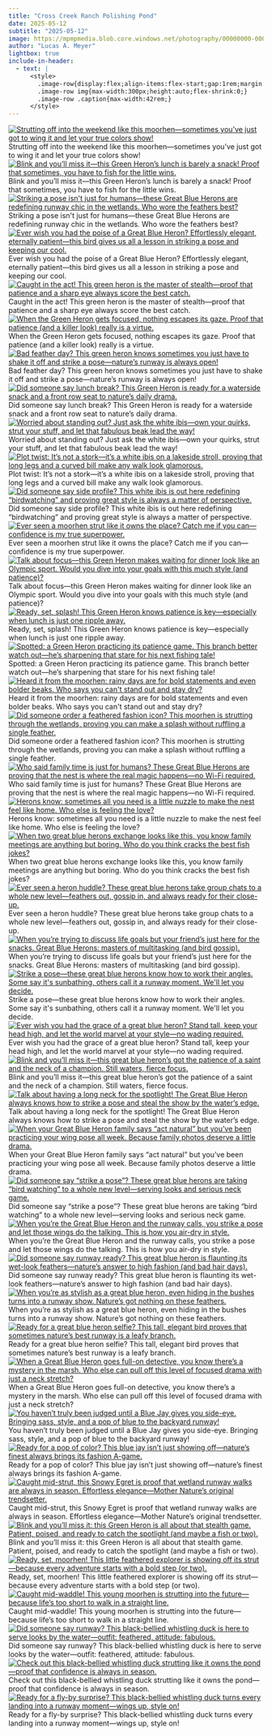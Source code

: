 ```yaml
---
title: "Cross Creek Ranch Polishing Pond"
date: 2025-05-12
subtitle: "2025-05-12"
image: https://mpmpmedia.blob.core.windows.net/photography/00000000-0000-0000-f947-d827942227b2/thumbnail/2025_05_12_Cross%20Creek%20Ranch%20Polishing%20Pond/20250512_0326.jpg
author: "Lucas A. Meyer"
lightbox: true
include-in-header:
  - text: |
      <style>
        .image-row{display:flex;align-items:flex-start;gap:1rem;margin:1rem 0;}
        .image-row img{max-width:300px;height:auto;flex-shrink:0;}
        .image-row .caption{max-width:42rem;}
      </style>
---
```



::: {.image-row}
[![Strutting off into the weekend like this moorhen—sometimes you’ve just got to wing it and let your true colors show!](https://mpmpmedia.blob.core.windows.net/photography/00000000-0000-0000-f947-d827942227b2/thumbnail/2025_05_12_Cross%20Creek%20Ranch%20Polishing%20Pond/20250512_0083.jpg){.lightbox title="Strutting off into the weekend like this moorhen—sometimes you’ve just got to wing it and let your true colors show!" alt="Strutting off into the weekend like this moorhen—sometimes you’ve just got to wing it and let your true colors show!"}](https://mpmpmedia.blob.core.windows.net/photography/00000000-0000-0000-f947-d827942227b2/web/2025_05_12_Cross%20Creek%20Ranch%20Polishing%20Pond/20250512_0083.jpg)
<div class="caption">Strutting off into the weekend like this moorhen—sometimes you’ve just got to wing it and let your true colors show!</div>
:::


::: {.image-row}
[![Blink and you’ll miss it—this Green Heron’s lunch is barely a snack! Proof that sometimes, you have to fish for the little wins.](https://mpmpmedia.blob.core.windows.net/photography/00000000-0000-0000-f947-d827942227b2/thumbnail/2025_05_12_Cross%20Creek%20Ranch%20Polishing%20Pond/20250512_0103.jpg){.lightbox title="Blink and you’ll miss it—this Green Heron’s lunch is barely a snack! Proof that sometimes, you have to fish for the little wins." alt="Blink and you’ll miss it—this Green Heron’s lunch is barely a snack! Proof that sometimes, you have to fish for the little wins."}](https://mpmpmedia.blob.core.windows.net/photography/00000000-0000-0000-f947-d827942227b2/web/2025_05_12_Cross%20Creek%20Ranch%20Polishing%20Pond/20250512_0103.jpg)
<div class="caption">Blink and you’ll miss it—this Green Heron’s lunch is barely a snack! Proof that sometimes, you have to fish for the little wins.</div>
:::


::: {.image-row}
[![Striking a pose isn't just for humans—these Great Blue Herons are redefining runway chic in the wetlands. Who wore the feathers best?](https://mpmpmedia.blob.core.windows.net/photography/00000000-0000-0000-f947-d827942227b2/thumbnail/2025_05_12_Cross%20Creek%20Ranch%20Polishing%20Pond/20250512_0128.jpg){.lightbox title="Striking a pose isn't just for humans—these Great Blue Herons are redefining runway chic in the wetlands. Who wore the feathers best?" alt="Striking a pose isn't just for humans—these Great Blue Herons are redefining runway chic in the wetlands. Who wore the feathers best?"}](https://mpmpmedia.blob.core.windows.net/photography/00000000-0000-0000-f947-d827942227b2/web/2025_05_12_Cross%20Creek%20Ranch%20Polishing%20Pond/20250512_0128.jpg)
<div class="caption">Striking a pose isn&#x27;t just for humans—these Great Blue Herons are redefining runway chic in the wetlands. Who wore the feathers best?</div>
:::


::: {.image-row}
[![Ever wish you had the poise of a Great Blue Heron? Effortlessly elegant, eternally patient—this bird gives us all a lesson in striking a pose and keeping our cool.](https://mpmpmedia.blob.core.windows.net/photography/00000000-0000-0000-f947-d827942227b2/thumbnail/2025_05_12_Cross%20Creek%20Ranch%20Polishing%20Pond/20250512_0229.jpg){.lightbox title="Ever wish you had the poise of a Great Blue Heron? Effortlessly elegant, eternally patient—this bird gives us all a lesson in striking a pose and keeping our cool." alt="Ever wish you had the poise of a Great Blue Heron? Effortlessly elegant, eternally patient—this bird gives us all a lesson in striking a pose and keeping our cool."}](https://mpmpmedia.blob.core.windows.net/photography/00000000-0000-0000-f947-d827942227b2/web/2025_05_12_Cross%20Creek%20Ranch%20Polishing%20Pond/20250512_0229.jpg)
<div class="caption">Ever wish you had the poise of a Great Blue Heron? Effortlessly elegant, eternally patient—this bird gives us all a lesson in striking a pose and keeping our cool.</div>
:::


::: {.image-row}
[![Caught in the act! This green heron is the master of stealth—proof that patience and a sharp eye always score the best catch.](https://mpmpmedia.blob.core.windows.net/photography/00000000-0000-0000-f947-d827942227b2/thumbnail/2025_05_12_Cross%20Creek%20Ranch%20Polishing%20Pond/20250512_0314.jpg){.lightbox title="Caught in the act! This green heron is the master of stealth—proof that patience and a sharp eye always score the best catch." alt="Caught in the act! This green heron is the master of stealth—proof that patience and a sharp eye always score the best catch."}](https://mpmpmedia.blob.core.windows.net/photography/00000000-0000-0000-f947-d827942227b2/web/2025_05_12_Cross%20Creek%20Ranch%20Polishing%20Pond/20250512_0314.jpg)
<div class="caption">Caught in the act! This green heron is the master of stealth—proof that patience and a sharp eye always score the best catch.</div>
:::


::: {.image-row}
[![When the Green Heron gets focused, nothing escapes its gaze. Proof that patience (and a killer look) really is a virtue.](https://mpmpmedia.blob.core.windows.net/photography/00000000-0000-0000-f947-d827942227b2/thumbnail/2025_05_12_Cross%20Creek%20Ranch%20Polishing%20Pond/20250512_0319.jpg){.lightbox title="When the Green Heron gets focused, nothing escapes its gaze. Proof that patience (and a killer look) really is a virtue." alt="When the Green Heron gets focused, nothing escapes its gaze. Proof that patience (and a killer look) really is a virtue."}](https://mpmpmedia.blob.core.windows.net/photography/00000000-0000-0000-f947-d827942227b2/web/2025_05_12_Cross%20Creek%20Ranch%20Polishing%20Pond/20250512_0319.jpg)
<div class="caption">When the Green Heron gets focused, nothing escapes its gaze. Proof that patience (and a killer look) really is a virtue.</div>
:::


::: {.image-row}
[![Bad feather day? This green heron knows sometimes you just have to shake it off and strike a pose—nature’s runway is always open!](https://mpmpmedia.blob.core.windows.net/photography/00000000-0000-0000-f947-d827942227b2/thumbnail/2025_05_12_Cross%20Creek%20Ranch%20Polishing%20Pond/20250512_0340.jpg){.lightbox title="Bad feather day? This green heron knows sometimes you just have to shake it off and strike a pose—nature’s runway is always open!" alt="Bad feather day? This green heron knows sometimes you just have to shake it off and strike a pose—nature’s runway is always open!"}](https://mpmpmedia.blob.core.windows.net/photography/00000000-0000-0000-f947-d827942227b2/web/2025_05_12_Cross%20Creek%20Ranch%20Polishing%20Pond/20250512_0340.jpg)
<div class="caption">Bad feather day? This green heron knows sometimes you just have to shake it off and strike a pose—nature’s runway is always open!</div>
:::


::: {.image-row}
[![Did someone say lunch break? This Green Heron is ready for a waterside snack and a front row seat to nature’s daily drama.](https://mpmpmedia.blob.core.windows.net/photography/00000000-0000-0000-f947-d827942227b2/thumbnail/2025_05_12_Cross%20Creek%20Ranch%20Polishing%20Pond/20250512_0003.jpg){.lightbox title="Did someone say lunch break? This Green Heron is ready for a waterside snack and a front row seat to nature’s daily drama." alt="Did someone say lunch break? This Green Heron is ready for a waterside snack and a front row seat to nature’s daily drama."}](https://mpmpmedia.blob.core.windows.net/photography/00000000-0000-0000-f947-d827942227b2/web/2025_05_12_Cross%20Creek%20Ranch%20Polishing%20Pond/20250512_0003.jpg)
<div class="caption">Did someone say lunch break? This Green Heron is ready for a waterside snack and a front row seat to nature’s daily drama.</div>
:::


::: {.image-row}
[![Worried about standing out? Just ask the white ibis—own your quirks, strut your stuff, and let that fabulous beak lead the way!](https://mpmpmedia.blob.core.windows.net/photography/00000000-0000-0000-f947-d827942227b2/thumbnail/2025_05_12_Cross%20Creek%20Ranch%20Polishing%20Pond/20250512_0026.jpg){.lightbox title="Worried about standing out? Just ask the white ibis—own your quirks, strut your stuff, and let that fabulous beak lead the way!" alt="Worried about standing out? Just ask the white ibis—own your quirks, strut your stuff, and let that fabulous beak lead the way!"}](https://mpmpmedia.blob.core.windows.net/photography/00000000-0000-0000-f947-d827942227b2/web/2025_05_12_Cross%20Creek%20Ranch%20Polishing%20Pond/20250512_0026.jpg)
<div class="caption">Worried about standing out? Just ask the white ibis—own your quirks, strut your stuff, and let that fabulous beak lead the way!</div>
:::


::: {.image-row}
[![Plot twist: It’s not a stork—it’s a white ibis on a lakeside stroll, proving that long legs and a curved bill make any walk look glamorous.](https://mpmpmedia.blob.core.windows.net/photography/00000000-0000-0000-f947-d827942227b2/thumbnail/2025_05_12_Cross%20Creek%20Ranch%20Polishing%20Pond/20250512_0032.jpg){.lightbox title="Plot twist: It’s not a stork—it’s a white ibis on a lakeside stroll, proving that long legs and a curved bill make any walk look glamorous." alt="Plot twist: It’s not a stork—it’s a white ibis on a lakeside stroll, proving that long legs and a curved bill make any walk look glamorous."}](https://mpmpmedia.blob.core.windows.net/photography/00000000-0000-0000-f947-d827942227b2/web/2025_05_12_Cross%20Creek%20Ranch%20Polishing%20Pond/20250512_0032.jpg)
<div class="caption">Plot twist: It’s not a stork—it’s a white ibis on a lakeside stroll, proving that long legs and a curved bill make any walk look glamorous.</div>
:::


::: {.image-row}
[![Did someone say side profile? This white ibis is out here redefining “birdwatching” and proving great style is always a matter of perspective.](https://mpmpmedia.blob.core.windows.net/photography/00000000-0000-0000-f947-d827942227b2/thumbnail/2025_05_12_Cross%20Creek%20Ranch%20Polishing%20Pond/20250512_0035.jpg){.lightbox title="Did someone say side profile? This white ibis is out here redefining “birdwatching” and proving great style is always a matter of perspective." alt="Did someone say side profile? This white ibis is out here redefining “birdwatching” and proving great style is always a matter of perspective."}](https://mpmpmedia.blob.core.windows.net/photography/00000000-0000-0000-f947-d827942227b2/web/2025_05_12_Cross%20Creek%20Ranch%20Polishing%20Pond/20250512_0035.jpg)
<div class="caption">Did someone say side profile? This white ibis is out here redefining “birdwatching” and proving great style is always a matter of perspective.</div>
:::


::: {.image-row}
[![Ever seen a moorhen strut like it owns the place? Catch me if you can—confidence is my true superpower.](https://mpmpmedia.blob.core.windows.net/photography/00000000-0000-0000-f947-d827942227b2/thumbnail/2025_05_12_Cross%20Creek%20Ranch%20Polishing%20Pond/20250512_0086.jpg){.lightbox title="Ever seen a moorhen strut like it owns the place? Catch me if you can—confidence is my true superpower." alt="Ever seen a moorhen strut like it owns the place? Catch me if you can—confidence is my true superpower."}](https://mpmpmedia.blob.core.windows.net/photography/00000000-0000-0000-f947-d827942227b2/web/2025_05_12_Cross%20Creek%20Ranch%20Polishing%20Pond/20250512_0086.jpg)
<div class="caption">Ever seen a moorhen strut like it owns the place? Catch me if you can—confidence is my true superpower.</div>
:::


::: {.image-row}
[![Talk about focus—this Green Heron makes waiting for dinner look like an Olympic sport. Would you dive into your goals with this much style (and patience)?](https://mpmpmedia.blob.core.windows.net/photography/00000000-0000-0000-f947-d827942227b2/thumbnail/2025_05_12_Cross%20Creek%20Ranch%20Polishing%20Pond/20250512_0092.jpg){.lightbox title="Talk about focus—this Green Heron makes waiting for dinner look like an Olympic sport. Would you dive into your goals with this much style (and patience)?" alt="Talk about focus—this Green Heron makes waiting for dinner look like an Olympic sport. Would you dive into your goals with this much style (and patience)?"}](https://mpmpmedia.blob.core.windows.net/photography/00000000-0000-0000-f947-d827942227b2/web/2025_05_12_Cross%20Creek%20Ranch%20Polishing%20Pond/20250512_0092.jpg)
<div class="caption">Talk about focus—this Green Heron makes waiting for dinner look like an Olympic sport. Would you dive into your goals with this much style (and patience)?</div>
:::


::: {.image-row}
[![Ready, set, splash! This Green Heron knows patience is key—especially when lunch is just one ripple away.](https://mpmpmedia.blob.core.windows.net/photography/00000000-0000-0000-f947-d827942227b2/thumbnail/2025_05_12_Cross%20Creek%20Ranch%20Polishing%20Pond/20250512_0094.jpg){.lightbox title="Ready, set, splash! This Green Heron knows patience is key—especially when lunch is just one ripple away." alt="Ready, set, splash! This Green Heron knows patience is key—especially when lunch is just one ripple away."}](https://mpmpmedia.blob.core.windows.net/photography/00000000-0000-0000-f947-d827942227b2/web/2025_05_12_Cross%20Creek%20Ranch%20Polishing%20Pond/20250512_0094.jpg)
<div class="caption">Ready, set, splash! This Green Heron knows patience is key—especially when lunch is just one ripple away.</div>
:::


::: {.image-row}
[![Spotted: a Green Heron practicing its patience game. This branch better watch out—he’s sharpening that stare for his next fishing tale!](https://mpmpmedia.blob.core.windows.net/photography/00000000-0000-0000-f947-d827942227b2/thumbnail/2025_05_12_Cross%20Creek%20Ranch%20Polishing%20Pond/20250512_0108.jpg){.lightbox title="Spotted: a Green Heron practicing its patience game. This branch better watch out—he’s sharpening that stare for his next fishing tale!" alt="Spotted: a Green Heron practicing its patience game. This branch better watch out—he’s sharpening that stare for his next fishing tale!"}](https://mpmpmedia.blob.core.windows.net/photography/00000000-0000-0000-f947-d827942227b2/web/2025_05_12_Cross%20Creek%20Ranch%20Polishing%20Pond/20250512_0108.jpg)
<div class="caption">Spotted: a Green Heron practicing its patience game. This branch better watch out—he’s sharpening that stare for his next fishing tale!</div>
:::


::: {.image-row}
[![Heard it from the moorhen: rainy days are for bold statements and even bolder beaks. Who says you can't stand out and stay dry?](https://mpmpmedia.blob.core.windows.net/photography/00000000-0000-0000-f947-d827942227b2/thumbnail/2025_05_12_Cross%20Creek%20Ranch%20Polishing%20Pond/20250512_0117.jpg){.lightbox title="Heard it from the moorhen: rainy days are for bold statements and even bolder beaks. Who says you can't stand out and stay dry?" alt="Heard it from the moorhen: rainy days are for bold statements and even bolder beaks. Who says you can't stand out and stay dry?"}](https://mpmpmedia.blob.core.windows.net/photography/00000000-0000-0000-f947-d827942227b2/web/2025_05_12_Cross%20Creek%20Ranch%20Polishing%20Pond/20250512_0117.jpg)
<div class="caption">Heard it from the moorhen: rainy days are for bold statements and even bolder beaks. Who says you can&#x27;t stand out and stay dry?</div>
:::


::: {.image-row}
[![Did someone order a feathered fashion icon? This moorhen is strutting through the wetlands, proving you can make a splash without ruffling a single feather.](https://mpmpmedia.blob.core.windows.net/photography/00000000-0000-0000-f947-d827942227b2/thumbnail/2025_05_12_Cross%20Creek%20Ranch%20Polishing%20Pond/20250512_0124.jpg){.lightbox title="Did someone order a feathered fashion icon? This moorhen is strutting through the wetlands, proving you can make a splash without ruffling a single feather." alt="Did someone order a feathered fashion icon? This moorhen is strutting through the wetlands, proving you can make a splash without ruffling a single feather."}](https://mpmpmedia.blob.core.windows.net/photography/00000000-0000-0000-f947-d827942227b2/web/2025_05_12_Cross%20Creek%20Ranch%20Polishing%20Pond/20250512_0124.jpg)
<div class="caption">Did someone order a feathered fashion icon? This moorhen is strutting through the wetlands, proving you can make a splash without ruffling a single feather.</div>
:::


::: {.image-row}
[![Who said family time is just for humans? These Great Blue Herons are proving that the nest is where the real magic happens—no Wi-Fi required.](https://mpmpmedia.blob.core.windows.net/photography/00000000-0000-0000-f947-d827942227b2/thumbnail/2025_05_12_Cross%20Creek%20Ranch%20Polishing%20Pond/20250512_0143.jpg){.lightbox title="Who said family time is just for humans? These Great Blue Herons are proving that the nest is where the real magic happens—no Wi-Fi required." alt="Who said family time is just for humans? These Great Blue Herons are proving that the nest is where the real magic happens—no Wi-Fi required."}](https://mpmpmedia.blob.core.windows.net/photography/00000000-0000-0000-f947-d827942227b2/web/2025_05_12_Cross%20Creek%20Ranch%20Polishing%20Pond/20250512_0143.jpg)
<div class="caption">Who said family time is just for humans? These Great Blue Herons are proving that the nest is where the real magic happens—no Wi-Fi required.</div>
:::


::: {.image-row}
[![Herons know: sometimes all you need is a little nuzzle to make the nest feel like home. Who else is feeling the love?](https://mpmpmedia.blob.core.windows.net/photography/00000000-0000-0000-f947-d827942227b2/thumbnail/2025_05_12_Cross%20Creek%20Ranch%20Polishing%20Pond/20250512_0148.jpg){.lightbox title="Herons know: sometimes all you need is a little nuzzle to make the nest feel like home. Who else is feeling the love?" alt="Herons know: sometimes all you need is a little nuzzle to make the nest feel like home. Who else is feeling the love?"}](https://mpmpmedia.blob.core.windows.net/photography/00000000-0000-0000-f947-d827942227b2/web/2025_05_12_Cross%20Creek%20Ranch%20Polishing%20Pond/20250512_0148.jpg)
<div class="caption">Herons know: sometimes all you need is a little nuzzle to make the nest feel like home. Who else is feeling the love?</div>
:::


::: {.image-row}
[![When two great blue herons exchange looks like this, you know family meetings are anything but boring. Who do you think cracks the best fish jokes?](https://mpmpmedia.blob.core.windows.net/photography/00000000-0000-0000-f947-d827942227b2/thumbnail/2025_05_12_Cross%20Creek%20Ranch%20Polishing%20Pond/20250512_0149.jpg){.lightbox title="When two great blue herons exchange looks like this, you know family meetings are anything but boring. Who do you think cracks the best fish jokes?" alt="When two great blue herons exchange looks like this, you know family meetings are anything but boring. Who do you think cracks the best fish jokes?"}](https://mpmpmedia.blob.core.windows.net/photography/00000000-0000-0000-f947-d827942227b2/web/2025_05_12_Cross%20Creek%20Ranch%20Polishing%20Pond/20250512_0149.jpg)
<div class="caption">When two great blue herons exchange looks like this, you know family meetings are anything but boring. Who do you think cracks the best fish jokes?</div>
:::


::: {.image-row}
[![Ever seen a heron huddle? These great blue herons take group chats to a whole new level—feathers out, gossip in, and always ready for their close-up.](https://mpmpmedia.blob.core.windows.net/photography/00000000-0000-0000-f947-d827942227b2/thumbnail/2025_05_12_Cross%20Creek%20Ranch%20Polishing%20Pond/20250512_0152.jpg){.lightbox title="Ever seen a heron huddle? These great blue herons take group chats to a whole new level—feathers out, gossip in, and always ready for their close-up." alt="Ever seen a heron huddle? These great blue herons take group chats to a whole new level—feathers out, gossip in, and always ready for their close-up."}](https://mpmpmedia.blob.core.windows.net/photography/00000000-0000-0000-f947-d827942227b2/web/2025_05_12_Cross%20Creek%20Ranch%20Polishing%20Pond/20250512_0152.jpg)
<div class="caption">Ever seen a heron huddle? These great blue herons take group chats to a whole new level—feathers out, gossip in, and always ready for their close-up.</div>
:::


::: {.image-row}
[![When you’re trying to discuss life goals but your friend’s just here for the snacks. Great Blue Herons: masters of multitasking (and bird gossip).](https://mpmpmedia.blob.core.windows.net/photography/00000000-0000-0000-f947-d827942227b2/thumbnail/2025_05_12_Cross%20Creek%20Ranch%20Polishing%20Pond/20250512_0163.jpg){.lightbox title="When you’re trying to discuss life goals but your friend’s just here for the snacks. Great Blue Herons: masters of multitasking (and bird gossip)." alt="When you’re trying to discuss life goals but your friend’s just here for the snacks. Great Blue Herons: masters of multitasking (and bird gossip)."}](https://mpmpmedia.blob.core.windows.net/photography/00000000-0000-0000-f947-d827942227b2/web/2025_05_12_Cross%20Creek%20Ranch%20Polishing%20Pond/20250512_0163.jpg)
<div class="caption">When you’re trying to discuss life goals but your friend’s just here for the snacks. Great Blue Herons: masters of multitasking (and bird gossip).</div>
:::


::: {.image-row}
[![Strike a pose—these great blue herons know how to work their angles. Some say it's sunbathing, others call it a runway moment. We'll let you decide.](https://mpmpmedia.blob.core.windows.net/photography/00000000-0000-0000-f947-d827942227b2/thumbnail/2025_05_12_Cross%20Creek%20Ranch%20Polishing%20Pond/20250512_0178.jpg){.lightbox title="Strike a pose—these great blue herons know how to work their angles. Some say it's sunbathing, others call it a runway moment. We'll let you decide." alt="Strike a pose—these great blue herons know how to work their angles. Some say it's sunbathing, others call it a runway moment. We'll let you decide."}](https://mpmpmedia.blob.core.windows.net/photography/00000000-0000-0000-f947-d827942227b2/web/2025_05_12_Cross%20Creek%20Ranch%20Polishing%20Pond/20250512_0178.jpg)
<div class="caption">Strike a pose—these great blue herons know how to work their angles. Some say it&#x27;s sunbathing, others call it a runway moment. We&#x27;ll let you decide.</div>
:::


::: {.image-row}
[![Ever wish you had the grace of a great blue heron? Stand tall, keep your head high, and let the world marvel at your style—no wading required.](https://mpmpmedia.blob.core.windows.net/photography/00000000-0000-0000-f947-d827942227b2/thumbnail/2025_05_12_Cross%20Creek%20Ranch%20Polishing%20Pond/20250512_0193.jpg){.lightbox title="Ever wish you had the grace of a great blue heron? Stand tall, keep your head high, and let the world marvel at your style—no wading required." alt="Ever wish you had the grace of a great blue heron? Stand tall, keep your head high, and let the world marvel at your style—no wading required."}](https://mpmpmedia.blob.core.windows.net/photography/00000000-0000-0000-f947-d827942227b2/web/2025_05_12_Cross%20Creek%20Ranch%20Polishing%20Pond/20250512_0193.jpg)
<div class="caption">Ever wish you had the grace of a great blue heron? Stand tall, keep your head high, and let the world marvel at your style—no wading required.</div>
:::


::: {.image-row}
[![Blink and you’ll miss it—this great blue heron’s got the patience of a saint and the neck of a champion. Still waters, fierce focus.](https://mpmpmedia.blob.core.windows.net/photography/00000000-0000-0000-f947-d827942227b2/thumbnail/2025_05_12_Cross%20Creek%20Ranch%20Polishing%20Pond/20250512_0232.jpg){.lightbox title="Blink and you’ll miss it—this great blue heron’s got the patience of a saint and the neck of a champion. Still waters, fierce focus." alt="Blink and you’ll miss it—this great blue heron’s got the patience of a saint and the neck of a champion. Still waters, fierce focus."}](https://mpmpmedia.blob.core.windows.net/photography/00000000-0000-0000-f947-d827942227b2/web/2025_05_12_Cross%20Creek%20Ranch%20Polishing%20Pond/20250512_0232.jpg)
<div class="caption">Blink and you’ll miss it—this great blue heron’s got the patience of a saint and the neck of a champion. Still waters, fierce focus.</div>
:::


::: {.image-row}
[![Talk about having a long neck for the spotlight! The Great Blue Heron always knows how to strike a pose and steal the show by the water’s edge.](https://mpmpmedia.blob.core.windows.net/photography/00000000-0000-0000-f947-d827942227b2/thumbnail/2025_05_12_Cross%20Creek%20Ranch%20Polishing%20Pond/20250512_0235.jpg){.lightbox title="Talk about having a long neck for the spotlight! The Great Blue Heron always knows how to strike a pose and steal the show by the water’s edge." alt="Talk about having a long neck for the spotlight! The Great Blue Heron always knows how to strike a pose and steal the show by the water’s edge."}](https://mpmpmedia.blob.core.windows.net/photography/00000000-0000-0000-f947-d827942227b2/web/2025_05_12_Cross%20Creek%20Ranch%20Polishing%20Pond/20250512_0235.jpg)
<div class="caption">Talk about having a long neck for the spotlight! The Great Blue Heron always knows how to strike a pose and steal the show by the water’s edge.</div>
:::


::: {.image-row}
[![When your Great Blue Heron family says “act natural” but you’ve been practicing your wing pose all week. Because family photos deserve a little drama.](https://mpmpmedia.blob.core.windows.net/photography/00000000-0000-0000-f947-d827942227b2/thumbnail/2025_05_12_Cross%20Creek%20Ranch%20Polishing%20Pond/20250512_0246.jpg){.lightbox title="When your Great Blue Heron family says “act natural” but you’ve been practicing your wing pose all week. Because family photos deserve a little drama." alt="When your Great Blue Heron family says “act natural” but you’ve been practicing your wing pose all week. Because family photos deserve a little drama."}](https://mpmpmedia.blob.core.windows.net/photography/00000000-0000-0000-f947-d827942227b2/web/2025_05_12_Cross%20Creek%20Ranch%20Polishing%20Pond/20250512_0246.jpg)
<div class="caption">When your Great Blue Heron family says “act natural” but you’ve been practicing your wing pose all week. Because family photos deserve a little drama.</div>
:::


::: {.image-row}
[![Did someone say “strike a pose”? These great blue herons are taking “bird watching” to a whole new level—serving looks and serious neck game.](https://mpmpmedia.blob.core.windows.net/photography/00000000-0000-0000-f947-d827942227b2/thumbnail/2025_05_12_Cross%20Creek%20Ranch%20Polishing%20Pond/20250512_0253.jpg){.lightbox title="Did someone say “strike a pose”? These great blue herons are taking “bird watching” to a whole new level—serving looks and serious neck game." alt="Did someone say “strike a pose”? These great blue herons are taking “bird watching” to a whole new level—serving looks and serious neck game."}](https://mpmpmedia.blob.core.windows.net/photography/00000000-0000-0000-f947-d827942227b2/web/2025_05_12_Cross%20Creek%20Ranch%20Polishing%20Pond/20250512_0253.jpg)
<div class="caption">Did someone say “strike a pose”? These great blue herons are taking “bird watching” to a whole new level—serving looks and serious neck game.</div>
:::


::: {.image-row}
[![When you’re the Great Blue Heron and the runway calls, you strike a pose and let those wings do the talking. This is how you air-dry in style.](https://mpmpmedia.blob.core.windows.net/photography/00000000-0000-0000-f947-d827942227b2/thumbnail/2025_05_12_Cross%20Creek%20Ranch%20Polishing%20Pond/20250512_0258.jpg){.lightbox title="When you’re the Great Blue Heron and the runway calls, you strike a pose and let those wings do the talking. This is how you air-dry in style." alt="When you’re the Great Blue Heron and the runway calls, you strike a pose and let those wings do the talking. This is how you air-dry in style."}](https://mpmpmedia.blob.core.windows.net/photography/00000000-0000-0000-f947-d827942227b2/web/2025_05_12_Cross%20Creek%20Ranch%20Polishing%20Pond/20250512_0258.jpg)
<div class="caption">When you’re the Great Blue Heron and the runway calls, you strike a pose and let those wings do the talking. This is how you air-dry in style.</div>
:::


::: {.image-row}
[![Did someone say runway ready? This great blue heron is flaunting its wet-look feathers—nature’s answer to high fashion (and bad hair days).](https://mpmpmedia.blob.core.windows.net/photography/00000000-0000-0000-f947-d827942227b2/thumbnail/2025_05_12_Cross%20Creek%20Ranch%20Polishing%20Pond/20250512_0265.jpg){.lightbox title="Did someone say runway ready? This great blue heron is flaunting its wet-look feathers—nature’s answer to high fashion (and bad hair days)." alt="Did someone say runway ready? This great blue heron is flaunting its wet-look feathers—nature’s answer to high fashion (and bad hair days)."}](https://mpmpmedia.blob.core.windows.net/photography/00000000-0000-0000-f947-d827942227b2/web/2025_05_12_Cross%20Creek%20Ranch%20Polishing%20Pond/20250512_0265.jpg)
<div class="caption">Did someone say runway ready? This great blue heron is flaunting its wet-look feathers—nature’s answer to high fashion (and bad hair days).</div>
:::


::: {.image-row}
[![When you’re as stylish as a great blue heron, even hiding in the bushes turns into a runway show. Nature’s got nothing on these feathers.](https://mpmpmedia.blob.core.windows.net/photography/00000000-0000-0000-f947-d827942227b2/thumbnail/2025_05_12_Cross%20Creek%20Ranch%20Polishing%20Pond/20250512_0269.jpg){.lightbox title="When you’re as stylish as a great blue heron, even hiding in the bushes turns into a runway show. Nature’s got nothing on these feathers." alt="When you’re as stylish as a great blue heron, even hiding in the bushes turns into a runway show. Nature’s got nothing on these feathers."}](https://mpmpmedia.blob.core.windows.net/photography/00000000-0000-0000-f947-d827942227b2/web/2025_05_12_Cross%20Creek%20Ranch%20Polishing%20Pond/20250512_0269.jpg)
<div class="caption">When you’re as stylish as a great blue heron, even hiding in the bushes turns into a runway show. Nature’s got nothing on these feathers.</div>
:::


::: {.image-row}
[![Ready for a great blue heron selfie? This tall, elegant bird proves that sometimes nature’s best runway is a leafy branch.](https://mpmpmedia.blob.core.windows.net/photography/00000000-0000-0000-f947-d827942227b2/thumbnail/2025_05_12_Cross%20Creek%20Ranch%20Polishing%20Pond/20250512_0279.jpg){.lightbox title="Ready for a great blue heron selfie? This tall, elegant bird proves that sometimes nature’s best runway is a leafy branch." alt="Ready for a great blue heron selfie? This tall, elegant bird proves that sometimes nature’s best runway is a leafy branch."}](https://mpmpmedia.blob.core.windows.net/photography/00000000-0000-0000-f947-d827942227b2/web/2025_05_12_Cross%20Creek%20Ranch%20Polishing%20Pond/20250512_0279.jpg)
<div class="caption">Ready for a great blue heron selfie? This tall, elegant bird proves that sometimes nature’s best runway is a leafy branch.</div>
:::


::: {.image-row}
[![When a Great Blue Heron goes full-on detective, you know there’s a mystery in the marsh. Who else can pull off this level of focused drama with just a neck stretch?](https://mpmpmedia.blob.core.windows.net/photography/00000000-0000-0000-f947-d827942227b2/thumbnail/2025_05_12_Cross%20Creek%20Ranch%20Polishing%20Pond/20250512_0288.jpg){.lightbox title="When a Great Blue Heron goes full-on detective, you know there’s a mystery in the marsh. Who else can pull off this level of focused drama with just a neck stretch?" alt="When a Great Blue Heron goes full-on detective, you know there’s a mystery in the marsh. Who else can pull off this level of focused drama with just a neck stretch?"}](https://mpmpmedia.blob.core.windows.net/photography/00000000-0000-0000-f947-d827942227b2/web/2025_05_12_Cross%20Creek%20Ranch%20Polishing%20Pond/20250512_0288.jpg)
<div class="caption">When a Great Blue Heron goes full-on detective, you know there’s a mystery in the marsh. Who else can pull off this level of focused drama with just a neck stretch?</div>
:::


::: {.image-row}
[![You haven’t truly been judged until a Blue Jay gives you side-eye. Bringing sass, style, and a pop of blue to the backyard runway!](https://mpmpmedia.blob.core.windows.net/photography/00000000-0000-0000-f947-d827942227b2/thumbnail/2025_05_12_Cross%20Creek%20Ranch%20Polishing%20Pond/20250512_0298.jpg){.lightbox title="You haven’t truly been judged until a Blue Jay gives you side-eye. Bringing sass, style, and a pop of blue to the backyard runway!" alt="You haven’t truly been judged until a Blue Jay gives you side-eye. Bringing sass, style, and a pop of blue to the backyard runway!"}](https://mpmpmedia.blob.core.windows.net/photography/00000000-0000-0000-f947-d827942227b2/web/2025_05_12_Cross%20Creek%20Ranch%20Polishing%20Pond/20250512_0298.jpg)
<div class="caption">You haven’t truly been judged until a Blue Jay gives you side-eye. Bringing sass, style, and a pop of blue to the backyard runway!</div>
:::


::: {.image-row}
[![Ready for a pop of color? This blue jay isn’t just showing off—nature’s finest always brings its fashion A-game.](https://mpmpmedia.blob.core.windows.net/photography/00000000-0000-0000-f947-d827942227b2/thumbnail/2025_05_12_Cross%20Creek%20Ranch%20Polishing%20Pond/20250512_0301.jpg){.lightbox title="Ready for a pop of color? This blue jay isn’t just showing off—nature’s finest always brings its fashion A-game." alt="Ready for a pop of color? This blue jay isn’t just showing off—nature’s finest always brings its fashion A-game."}](https://mpmpmedia.blob.core.windows.net/photography/00000000-0000-0000-f947-d827942227b2/web/2025_05_12_Cross%20Creek%20Ranch%20Polishing%20Pond/20250512_0301.jpg)
<div class="caption">Ready for a pop of color? This blue jay isn’t just showing off—nature’s finest always brings its fashion A-game.</div>
:::


::: {.image-row}
[![Caught mid-strut, this Snowy Egret is proof that wetland runway walks are always in season. Effortless elegance—Mother Nature’s original trendsetter.](https://mpmpmedia.blob.core.windows.net/photography/00000000-0000-0000-f947-d827942227b2/thumbnail/2025_05_12_Cross%20Creek%20Ranch%20Polishing%20Pond/20250512_0326.jpg){.lightbox title="Caught mid-strut, this Snowy Egret is proof that wetland runway walks are always in season. Effortless elegance—Mother Nature’s original trendsetter." alt="Caught mid-strut, this Snowy Egret is proof that wetland runway walks are always in season. Effortless elegance—Mother Nature’s original trendsetter."}](https://mpmpmedia.blob.core.windows.net/photography/00000000-0000-0000-f947-d827942227b2/web/2025_05_12_Cross%20Creek%20Ranch%20Polishing%20Pond/20250512_0326.jpg)
<div class="caption">Caught mid-strut, this Snowy Egret is proof that wetland runway walks are always in season. Effortless elegance—Mother Nature’s original trendsetter.</div>
:::


::: {.image-row}
[![Blink and you’ll miss it: this Green Heron is all about that stealth game. Patient, poised, and ready to catch the spotlight (and maybe a fish or two).](https://mpmpmedia.blob.core.windows.net/photography/00000000-0000-0000-f947-d827942227b2/thumbnail/2025_05_12_Cross%20Creek%20Ranch%20Polishing%20Pond/20250512_0332.jpg){.lightbox title="Blink and you’ll miss it: this Green Heron is all about that stealth game. Patient, poised, and ready to catch the spotlight (and maybe a fish or two)." alt="Blink and you’ll miss it: this Green Heron is all about that stealth game. Patient, poised, and ready to catch the spotlight (and maybe a fish or two)."}](https://mpmpmedia.blob.core.windows.net/photography/00000000-0000-0000-f947-d827942227b2/web/2025_05_12_Cross%20Creek%20Ranch%20Polishing%20Pond/20250512_0332.jpg)
<div class="caption">Blink and you’ll miss it: this Green Heron is all about that stealth game. Patient, poised, and ready to catch the spotlight (and maybe a fish or two).</div>
:::


::: {.image-row}
[![Ready, set, moorhen! This little feathered explorer is showing off its strut—because every adventure starts with a bold step (or two).](https://mpmpmedia.blob.core.windows.net/photography/00000000-0000-0000-f947-d827942227b2/thumbnail/2025_05_12_Cross%20Creek%20Ranch%20Polishing%20Pond/20250512_0357.jpg){.lightbox title="Ready, set, moorhen! This little feathered explorer is showing off its strut—because every adventure starts with a bold step (or two)." alt="Ready, set, moorhen! This little feathered explorer is showing off its strut—because every adventure starts with a bold step (or two)."}](https://mpmpmedia.blob.core.windows.net/photography/00000000-0000-0000-f947-d827942227b2/web/2025_05_12_Cross%20Creek%20Ranch%20Polishing%20Pond/20250512_0357.jpg)
<div class="caption">Ready, set, moorhen! This little feathered explorer is showing off its strut—because every adventure starts with a bold step (or two).</div>
:::


::: {.image-row}
[![Caught mid-waddle! This young moorhen is strutting into the future—because life’s too short to walk in a straight line.](https://mpmpmedia.blob.core.windows.net/photography/00000000-0000-0000-f947-d827942227b2/thumbnail/2025_05_12_Cross%20Creek%20Ranch%20Polishing%20Pond/20250512_0362.jpg){.lightbox title="Caught mid-waddle! This young moorhen is strutting into the future—because life’s too short to walk in a straight line." alt="Caught mid-waddle! This young moorhen is strutting into the future—because life’s too short to walk in a straight line."}](https://mpmpmedia.blob.core.windows.net/photography/00000000-0000-0000-f947-d827942227b2/web/2025_05_12_Cross%20Creek%20Ranch%20Polishing%20Pond/20250512_0362.jpg)
<div class="caption">Caught mid-waddle! This young moorhen is strutting into the future—because life’s too short to walk in a straight line.</div>
:::


::: {.image-row}
[![Did someone say runway? This black-bellied whistling duck is here to serve looks by the water—outfit: feathered, attitude: fabulous.](https://mpmpmedia.blob.core.windows.net/photography/00000000-0000-0000-f947-d827942227b2/thumbnail/2025_05_12_Cross%20Creek%20Ranch%20Polishing%20Pond/20250512_0376.jpg){.lightbox title="Did someone say runway? This black-bellied whistling duck is here to serve looks by the water—outfit: feathered, attitude: fabulous." alt="Did someone say runway? This black-bellied whistling duck is here to serve looks by the water—outfit: feathered, attitude: fabulous."}](https://mpmpmedia.blob.core.windows.net/photography/00000000-0000-0000-f947-d827942227b2/web/2025_05_12_Cross%20Creek%20Ranch%20Polishing%20Pond/20250512_0376.jpg)
<div class="caption">Did someone say runway? This black-bellied whistling duck is here to serve looks by the water—outfit: feathered, attitude: fabulous.</div>
:::


::: {.image-row}
[![Check out this black-bellied whistling duck strutting like it owns the pond—proof that confidence is always in season.](https://mpmpmedia.blob.core.windows.net/photography/00000000-0000-0000-f947-d827942227b2/thumbnail/2025_05_12_Cross%20Creek%20Ranch%20Polishing%20Pond/20250512_0379.jpg){.lightbox title="Check out this black-bellied whistling duck strutting like it owns the pond—proof that confidence is always in season." alt="Check out this black-bellied whistling duck strutting like it owns the pond—proof that confidence is always in season."}](https://mpmpmedia.blob.core.windows.net/photography/00000000-0000-0000-f947-d827942227b2/web/2025_05_12_Cross%20Creek%20Ranch%20Polishing%20Pond/20250512_0379.jpg)
<div class="caption">Check out this black-bellied whistling duck strutting like it owns the pond—proof that confidence is always in season.</div>
:::


::: {.image-row}
[![Ready for a fly-by surprise? This black-bellied whistling duck turns every landing into a runway moment—wings up, style on!](https://mpmpmedia.blob.core.windows.net/photography/00000000-0000-0000-f947-d827942227b2/thumbnail/2025_05_12_Cross%20Creek%20Ranch%20Polishing%20Pond/20250512_0387.jpg){.lightbox title="Ready for a fly-by surprise? This black-bellied whistling duck turns every landing into a runway moment—wings up, style on!" alt="Ready for a fly-by surprise? This black-bellied whistling duck turns every landing into a runway moment—wings up, style on!"}](https://mpmpmedia.blob.core.windows.net/photography/00000000-0000-0000-f947-d827942227b2/web/2025_05_12_Cross%20Creek%20Ranch%20Polishing%20Pond/20250512_0387.jpg)
<div class="caption">Ready for a fly-by surprise? This black-bellied whistling duck turns every landing into a runway moment—wings up, style on!</div>
:::


